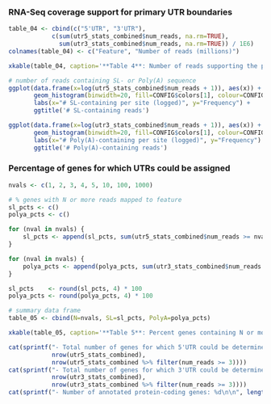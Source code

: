 ### RNA-Seq coverage support for primary UTR boundaries

```r
table_04 <- cbind(c("5'UTR", "3'UTR"), 
            c(sum(utr5_stats_combined$num_reads, na.rm=TRUE),
              sum(utr3_stats_combined$num_reads, na.rm=TRUE)) / 1E6)
colnames(table_04) <- c("Feature", "Number of reads (millions)")

xkable(table_04, caption='**Table 4**: Number of reads supporting the primary UTR boundaries (millions)')
```

```r
# number of reads containing SL- or Poly(A) sequence
ggplot(data.frame(x=log(utr5_stats_combined$num_reads + 1)), aes(x)) + 
       geom_histogram(binwidth=20, fill=CONFIG$colors[1], colour=CONFIG$stroke, alpha=0.75) +
       labs(x="# SL-containing per site (logged)", y="Frequency") +
       ggtitle('# SL-containing reads')

ggplot(data.frame(x=log(utr3_stats_combined$num_reads + 1)), aes(x)) + 
       geom_histogram(binwidth=20, fill=CONFIG$colors[1], colour=CONFIG$stroke, alpha=0.75) +
       labs(x="# Poly(A)-containing per site (logged)", y="Frequency") +
       ggtitle('# Poly(A)-containing reads')
```

### Percentage of genes for which UTRs could be assigned

```r
nvals <- c(1, 2, 3, 4, 5, 10, 100, 1000) 

# % genes with N or more reads mapped to feature
sl_pcts <- c()
polya_pcts <- c()

for (nval in nvals) {
	sl_pcts <- append(sl_pcts, sum(utr5_stats_combined$num_reads >= nval) / length(genes))
}

for (nval in nvals) {
	polya_pcts <- append(polya_pcts, sum(utr3_stats_combined$num_reads >= nval) / length(genes))
}

sl_pcts    <- round(sl_pcts, 4) * 100
polya_pcts <- round(polya_pcts, 4) * 100

# summary data frame
table_05 <- cbind(N=nvals, SL=sl_pcts, PolyA=polya_pcts)

xkable(table_05, caption='**Table 5**: Percent genes containing N or more reads mapping to the specified feature.')
```

```r
cat(sprintf("- Total number of genes for which 5'UTR could be determined: %d (%d with 3+ reads)\n",
            nrow(utr5_stats_combined),
            nrow(utr5_stats_combined %>% filter(num_reads >= 3))))
cat(sprintf("- Total number of genes for which 3'UTR could be determined: %d (%d with 3+ reads)\n",
            nrow(utr3_stats_combined),
            nrow(utr3_stats_combined %>% filter(num_reads >= 3))))
cat(sprintf("- Number of annotated protein-coding genes: %d\n\n", length(genes)))
```
